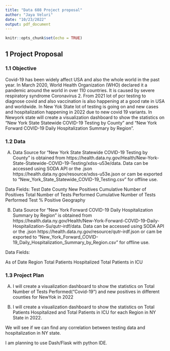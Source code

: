 ---
title: "Data 608 Project proposal"
author: "Jaya Veluri"
date: "10/23/2022"
output: pdf_document
---

```{r setup, include=FALSE}
knitr::opts_chunk$set(echo = TRUE)
```

## 1 Project Proposal

### 1.1 Objective

Covid-19 has been widely affect USA and also the whole world in the past year. In March 2020, World Health Organization (WHO) declared it a pandemic around the world in over 110 countries. It is caused by severe respiratory syndrome Coronavirus 2. From 2021 lot of  pcr testing to diagnose covid and also vaccination is also happening at a good rate in USA and worldwide. In New Yok State lot of testing is going on and new cases and hospitalization happening in 2022 due to new covid 19 variants.  In Newyork state will create a visualization dashboard to show the statistics on "New York State Statewide COVID-19 Testing by County" and "New York Forward COVID-19 Daily Hospitalization Summary by Region".


### 1.2 Data

A) Data Source for "New York State Statewide COVID-19 Testing by County" is obtained from https://health.data.ny.gov/Health/New-York-State-Statewide-COVID-19-Testing/xdss-u53e/data. Data can be accessed using SODA API or the .json https://health.data.ny.gov/resource/xdss-u53e.json or cam be exported to "New_York_State_Statewide_COVID-19_Testing.csv" for offline use.

Data Fields:
Test Date
County
New Positives
Cumulative Number of Positives
Total Number of Tests Performed
Cumulative Number of Tests Performed
Test % Positive
Geography

B) Data Source for "New York Forward COVID-19 Daily Hospitalization Summary by Region" is obtained from https://health.data.ny.gov/Health/New-York-Forward-COVID-19-Daily-Hospitalization-Su/qutr-irdf/data. Data can be accessed using SODA API or the .json https://health.data.ny.gov/resource/qutr-irdf.json or cam be exported to "New_York_Forward_COVID-19_Daily_Hospitalization_Summary_by_Region.csv" for offline use.

Data Fields:

As of Date
Region
Total Patients Hospitalized
Total Patients in ICU

### 1.3 Project Plan 
A) I will create a visualization dashboard to show the statistics on Total Number of Tests Performed(“Covid-19”) and new positives in different counties for NewYok  in 2022

B) I will create a visualization dashboard to show the statistics on Total Patients Hospitalized and Total Patients in ICU for each Region in NY State in 2022.

We will see if we can find any correlation between testing data and hospitalization in NY state.


I am planning to use Dash/Flask with python IDE.



